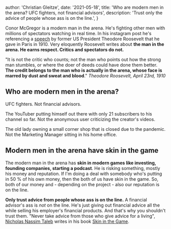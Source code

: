 
  author: 'Christian Gleitze',
  date: '2021-05-18',
  title:
    'Who are modern men in the arena? UFC fighters, not financial advisors',
  description:
    'Trust only the advice of people whose ass is on the line.',
}


Conor McGregor is a modern man in the arena. He's fighting other men with millions of spectators watching in real time. In his instagram post he's referencing a [speech](https://www.theodorerooseveltcenter.org/Learn-About-TR/TR-Encyclopedia/Culture-and-Society/Man-in-the-Arena.aspx) by former US President Theodore Roosevelt that he gave in Paris in 1910. Very eloquently Roosevelt writes about **the man in the arena. He earns respect. Critics and spectators do not.**

"It is not the critic who counts; not the man who points out how the strong man stumbles, or where the doer of deeds could have done them better. **The credit belongs to the man who is actually in the arena, whose face is marred by dust and sweat and blood**." _Theodore Roosevelt, April 23rd, 1910_

## Who are modern men in the arena?

UFC fighters. Not financial advisors.

The YouTuber putting himself out there with only 21 subscribers to his channel so far. Not the anonymous user criticizing the creator's videos.

The old lady owning a small corner shop that is closed due to the pandemic. Not the Marketing Manager sitting in his home office.

## Modern men in the arena have skin in the game

The modern man in the arena has **skin in modern games like investing, founding companies, starting a podcast**. He is risking something, mostly his money and reputation. If I'm doing a deal with somebody who's putting in 50 % of his own money, then the both of us have skin in the game. So, both of our money and - depending on the project - also our reputation is on the line.

**Only trust advice from people whose ass is on the line.** A financial advisor's ass is _not_ on the line. He's just giving out financial advice all the while selling his employer's financial products. And that's why you shouldn't trust them. "Never take advice from those who give advice for a living", [Nicholas Nassim Taleb](https://en.wikipedia.org/wiki/Nassim_Nicholas_Taleb) writes in his book [Skin in the Game](<https://en.wikipedia.org/wiki/Skin_in_the_Game_(book)>).
